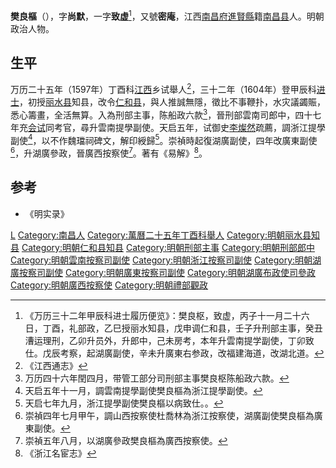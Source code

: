 '''樊良樞'''（{{bd|？||？||catIdx=F}}），字'''尚默'''，一字'''致虚'''<ref>《万历三十二年甲辰科进士履历便览》：樊良枢，致虚，丙子十一月二十六日，丁酉，礼部政，乙巳授丽水知县，戊申调仁和县，壬子升刑部主事，癸丑漕运理刑，乙卯升员外，升郎中，己未房考，本年升雲南提学副使，丁卯致仕。戊辰考察，起湖廣副使，辛未升廣東右参政，改福建海道，改湖北道。</ref>，又號'''密庵'''，江西[[南昌府|南昌府]][[進賢縣|進賢縣]]籍[[南昌县|南昌县]]人。明朝政治人物。

==生平==
万历二十五年（1597年）丁酉科[[江西|江西]]乡试舉人<ref>《江西通志》</ref>，三十二年（1604年）登甲辰科[[进士|进士]]，初授[[丽水县|丽水县]]知县，改令[[仁和县|仁和县]]，與人推誠無隱，徵比不事鞭扑，水灾議蠲賑，悉心籌畫，全活無算。入為刑部主事，陈船政六款<ref>万历四十六年閏四月，带管工部分司刑部主事樊良枢陈船政六款。</ref>，晉刑部雲南司郎中，四十七年充[[会试|会试]]同考官，尋升雲南提學副使。天启五年，试御史[[李燦然|李燦然]]疏薦，調浙江提學副使<ref>天启五年十一月，調雲南提學副使樊良樞為浙江提學副使。</ref>，以不作魏璫祠碑文，解印綬歸<ref>天启七年九月，浙江提學副使樊良樞以病致仕。。</ref>。崇禎時起復湖廣副使，四年改廣東副使<ref>崇禎四年七月甲午，調山西按察使杜喬林為浙江按察使，湖廣副使樊良樞為廣東副使。</ref>，升湖廣參政，晉廣西按察使<ref>崇禎五年八月，以湖廣參政樊良樞為廣西按察使。</ref>。著有《易解》<ref>《浙江名宦志》</ref>。

==参考==
{{reflist}}
*《明实录》

{{萬曆三十二年甲辰科殿試金榜}}

{{Authority control}}

{{DEFAULTSORT:Fan樊}}
[[Category:樊姓|L]]
[[Category:南昌人|Category:南昌人]]
[[Category:萬曆二十五年丁酉科舉人|Category:萬曆二十五年丁酉科舉人]]
[[Category:明朝丽水县知县|Category:明朝丽水县知县]]
[[Category:明朝仁和县知县|Category:明朝仁和县知县]]
[[Category:明朝刑部主事|Category:明朝刑部主事]]
[[Category:明朝刑部郎中|Category:明朝刑部郎中]]
[[Category:明朝雲南按察司副使|Category:明朝雲南按察司副使]]
[[Category:明朝浙江按察司副使|Category:明朝浙江按察司副使]]
[[Category:明朝湖廣按察司副使|Category:明朝湖廣按察司副使]]
[[Category:明朝廣東按察司副使|Category:明朝廣東按察司副使]]
[[Category:明朝湖廣布政使司參政|Category:明朝湖廣布政使司參政]]
[[Category:明朝廣西按察使|Category:明朝廣西按察使]]
[[Category:明朝禮部觀政|Category:明朝禮部觀政]]


{{明朝人物小作品}}
